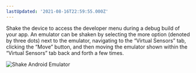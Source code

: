```yaml
---
lastUpdated: '2021-08-16T22:59:55.000Z'
---
```

Shake the device to access the developer menu during a debug build of your app. An emulator can be shaken by selecting the more option (denoted by three dots) next to the emulator, navigating to the “Virtual Sensors” tab, clicking the “Move” button, and then moving the emulator shown within the “Virtual Sensors” tab back and forth a few times.

![Shake Android Emulator](/images/debugging/shakeAndroidEmulator.gif)

